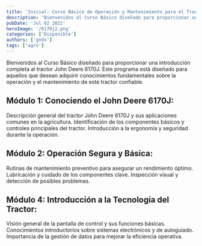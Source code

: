 ```yaml
---
title: 'Inicial: Curso Básico de Operación y Mantenimiento para el Tractor John Deere 6170J'
description: 'Bienvenidos al Curso Básico diseñado para proporcionar una introducción completa al tractor John Deere 6170J. Este programa está diseñado para aquellos que desean adquirir conocimientos fundamentales sobre la operación y el mantenimiento de este tractor confiable.'
pubDate: 'Jul 02 2022'
heroImage: '/6170j2.png'
categories: ['Disponible']
authors: ['gndx']
tags: ['agro']
---
```


Bienvenidos al Curso Básico diseñado para proporcionar una introducción completa al tractor John Deere 6170J. Este programa está diseñado para aquellos que desean adquirir conocimientos fundamentales sobre la operación y el mantenimiento de este tractor confiable.
## Módulo 1: Conociendo el John Deere 6170J:

Descripción general del tractor John Deere 6170J y sus aplicaciones comunes en la agricultura.
Identificación de los componentes básicos y controles principales del tractor.
Introducción a la ergonomía y seguridad durante la operación.

## Módulo 2: Operación Segura y Básica:

Rutinas de mantenimiento preventivo para asegurar un rendimiento óptimo.
Lubricación y cuidado de los componentes clave.
Inspección visual y detección de posibles problemas.

## Módulo 4: Introducción a la Tecnología del Tractor:

Visión general de la pantalla de control y sus funciones básicas.
Conocimientos introductorios sobre sistemas electrónicos y de autoguiado.
Importancia de la gestión de datos para mejorar la eficiencia operativa.